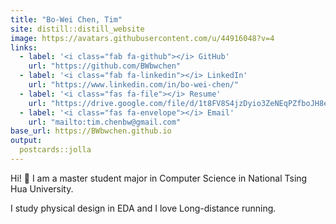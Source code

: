 ```yaml
---
title: "Bo-Wei Chen, Tim"
site: distill::distill_website
image: https://avatars.githubusercontent.com/u/44916048?v=4
links:
  - label: '<i class="fab fa-github"></i> GitHub'
    url: "https://github.com/BWbwchen"
  - label: '<i class="fab fa-linkedin"></i> LinkedIn'
    url: "https://www.linkedin.com/in/bo-wei-chen/"
  - label: '<i class="fas fa-file"></i> Resume'
    url: "https://drive.google.com/file/d/1t8FV8S4jzDyio3ZeNEqPZfboJH8evSoM/view?usp=sharing"
  - label: '<i class="fas fa-envelope"></i> Email'
    url: "mailto:tim.chenbw@gmail.com"
base_url: https://BWbwchen.github.io
output:
  postcards::jolla
---
```


Hi! <span class="wave">👋</span> I am a master student major in Computer Science in National Tsing Hua University. 

I study physical design in EDA and I love Long-distance running.